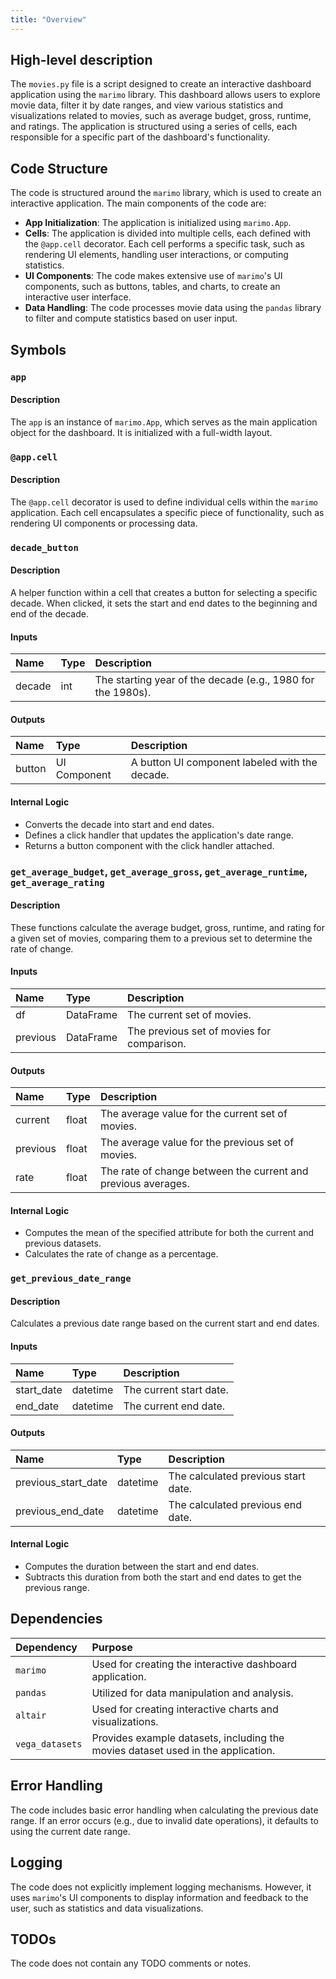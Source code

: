 ```yaml
---
title: "Overview"
---
```


## High-level description

The `movies.py` file is a script designed to create an interactive dashboard application using the `marimo` library. This dashboard allows users to explore movie data, filter it by date ranges, and view various statistics and visualizations related to movies, such as average budget, gross, runtime, and ratings. The application is structured using a series of cells, each responsible for a specific part of the dashboard's functionality.

## Code Structure

The code is structured around the `marimo` library, which is used to create an interactive application. The main components of the code are:

- **App Initialization**: The application is initialized using `marimo.App`.
- **Cells**: The application is divided into multiple cells, each defined with the `@app.cell` decorator. Each cell performs a specific task, such as rendering UI elements, handling user interactions, or computing statistics.
- **UI Components**: The code makes extensive use of `marimo`'s UI components, such as buttons, tables, and charts, to create an interactive user interface.
- **Data Handling**: The code processes movie data using the `pandas` library to filter and compute statistics based on user input.

## Symbols

### `app`
#### Description
The `app` is an instance of `marimo.App`, which serves as the main application object for the dashboard. It is initialized with a full-width layout.

### `@app.cell`
#### Description
The `@app.cell` decorator is used to define individual cells within the `marimo` application. Each cell encapsulates a specific piece of functionality, such as rendering UI components or processing data.

### `decade_button`
#### Description
A helper function within a cell that creates a button for selecting a specific decade. When clicked, it sets the start and end dates to the beginning and end of the decade.

#### Inputs
| Name | Type | Description |
|:-----|:-----|:------------|
| decade | int | The starting year of the decade (e.g., 1980 for the 1980s). |

#### Outputs
| Name | Type | Description |
|:-----|:-----|:------------|
| button | UI Component | A button UI component labeled with the decade. |

#### Internal Logic
- Converts the decade into start and end dates.
- Defines a click handler that updates the application's date range.
- Returns a button component with the click handler attached.

### `get_average_budget`, `get_average_gross`, `get_average_runtime`, `get_average_rating`
#### Description
These functions calculate the average budget, gross, runtime, and rating for a given set of movies, comparing them to a previous set to determine the rate of change.

#### Inputs
| Name | Type | Description |
|:-----|:-----|:------------|
| df | DataFrame | The current set of movies. |
| previous | DataFrame | The previous set of movies for comparison. |

#### Outputs
| Name | Type | Description |
|:-----|:-----|:------------|
| current | float | The average value for the current set of movies. |
| previous | float | The average value for the previous set of movies. |
| rate | float | The rate of change between the current and previous averages. |

#### Internal Logic
- Computes the mean of the specified attribute for both the current and previous datasets.
- Calculates the rate of change as a percentage.

### `get_previous_date_range`
#### Description
Calculates a previous date range based on the current start and end dates.

#### Inputs
| Name | Type | Description |
|:-----|:-----|:------------|
| start_date | datetime | The current start date. |
| end_date | datetime | The current end date. |

#### Outputs
| Name | Type | Description |
|:-----|:-----|:------------|
| previous_start_date | datetime | The calculated previous start date. |
| previous_end_date | datetime | The calculated previous end date. |

#### Internal Logic
- Computes the duration between the start and end dates.
- Subtracts this duration from both the start and end dates to get the previous range.

## Dependencies

| Dependency | Purpose |
|:-----------|:--------|
| `marimo` | Used for creating the interactive dashboard application. |
| `pandas` | Utilized for data manipulation and analysis. |
| `altair` | Used for creating interactive charts and visualizations. |
| `vega_datasets` | Provides example datasets, including the movies dataset used in the application. |

## Error Handling

The code includes basic error handling when calculating the previous date range. If an error occurs (e.g., due to invalid date operations), it defaults to using the current date range.

## Logging

The code does not explicitly implement logging mechanisms. However, it uses `marimo`'s UI components to display information and feedback to the user, such as statistics and data visualizations.

## TODOs

The code does not contain any TODO comments or notes.